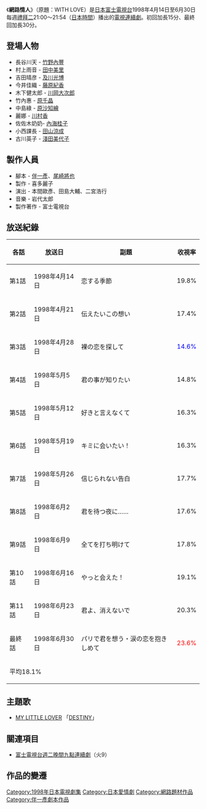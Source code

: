 {{primarysources|time=2010-05-24T16:24:43+00:00}}
《'''網路情人'''》（原題：WITH LOVE）是[[日本|日本]][[富士電視台|富士電視台]]1998年4月14日至6月30日每週[[禮拜二|禮拜二]]21:00～21:54（[[日本時間|日本時間]]）播出的[[日本電視劇|電視連續劇]]。初回加長15分、最終回加長30分。

== 登場人物 ==
*長谷川天 - [[竹野內豐|竹野內豐]]
*村上雨音 - [[田中美里|田中美里]]
*吉田晴彦 - [[及川光博|及川光博]]
*今井佳織 - [[藤原紀香|藤原紀香]]
*木下健太郎 - [[川岡大次郎|川岡大次郎]]
*竹內惠 - [[原千晶|原千晶]]
*中島綠 - [[原沙知繪|原沙知繪]]
*麗娜 - [[川村香|川村香]]
*佐佐木奶奶- [[內海桂子|內海桂子]]
*小西課長 - [[田山涼成|田山涼成]]
*古川英子 - [[淺田美代子|淺田美代子]]

== 製作人員 ==
* 腳本 - [[伴一彥|伴一彥]]、[[尾崎將也|尾崎將也]]
* 製作 - 喜多麗子
* 演出 - 本間歐彥、田島大輔、二宮浩行
* 音樂 - 岩代太郎
* 製作著作 - 富士電視台

== 放送紀錄 ==
{| class="wikitable" border="1"
!各話!!放送日!!副題!!收視率
|-align=center
|第1話||1998年4月14日||恋する季節||19.8%
|-align=center
|第2話||1998年4月21日||伝えたいこの想い||17.4%
|-align=center
|第3話||1998年4月28日||裸の恋を探して||<font color="blue">14.6%
|-align=center
|第4話||1998年5月5日||君の事が知りたい||14.8%
|-align=center
|第5話||1998年5月12日||好きと言えなくて||16.3%
|-align=center
|第6話||1998年5月19日||キミに会いたい！||16.3%
|-align=center
|第7話||1998年5月26日||信じられない告白||17.7%
|-align=center
|第8話||1998年6月2日||君を待つ夜に……||17.6%
|-align=center
|第9話||1998年6月9日||全てを打ち明けて||17.8%
|-align=center
|第10話||1998年6月16日||やっと会えた！||19.1%
|-align=center
|第11話||1998年6月23日||君よ、消えないで||20.3%
|-align=center
|最終話||1998年6月30日||パリで君を想う・涙の恋を抱きしめて||<font color="red">23.6%
|-align=center
!colspan="5"|平均18.1%
|}

== 主題歌 ==
* [[MY_LITTLE_LOVER|MY LITTLE LOVER]] 「[[DESTINY_(MY_LITTLE_LOVER單曲)|DESTINY]]」

== 關連項目 ==
* [[富士電視台週二晚間九點連續劇|富士電視台週二晚間九點連續劇]]（火9）

== 作品的變遷 ==
{{電視節目的變遷
|電視台=[[富士電視台|富士電視台]]系列
|播放檔次=[[富士電視台週二晚間九點連續劇|火9]]|
|節目名稱=網路情人<br/>(1998.4.14 - 1998.6.30)
|上一節目=[[閃亮的人生|閃亮的人生]]<br/>(1998.1.13 - 1998.3.17)
|下一節目=[[神啊！請多給我一點時間|神啊！請多給我一點時間]]<br/>(1998.7.7 - 1998.9.22)
}}

{{富士電視台週二晚間九點連續劇}}

{{DEFAULTSORT:WITH LOVE}}
[[Category:1998年日本電視劇集|Category:1998年日本電視劇集]]
[[Category:日本愛情劇|Category:日本愛情劇]]
[[Category:網路題材作品|Category:網路題材作品]]
[[Category:伴一彥劇本作品|Category:伴一彥劇本作品]]